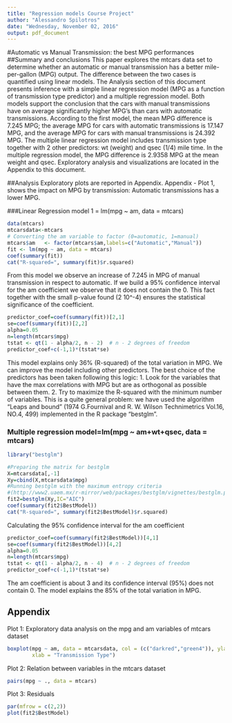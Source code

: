---
title: "Regression models Course Project"
author: "Alessandro Spilotros"
date: "Wednesday, November 02, 2016"
output: pdf_document
---

#Automatic vs Manual Transmission: the best MPG performances
##Summary and conclusions
This paper explores the mtcars data set to determine whether an automatic or manual transmission has a better mile-per-gallon (MPG) output. The difference between the two cases is quantified using linear models.
The Analysis section of this document presents inference with a simple linear regression model (MPG as a function of transmission type predictor) and a multiple regression model. 
Both models support the conclusion that the cars with manual transmissions have on average significantly higher MPG's than cars with automatic transmissions.
According to the first model, the mean MPG difference is 7.245 MPG; the average MPG for cars with automatic transmissions is 17.147 MPG, and the average MPG for cars with manual transmissions is 24.392 MPG.
The multiple linear regression model includes transmission type together with 2 other predictors: wt (weight) and qsec (1/4) mile time. In the multiple regression model, the MPG difference is 2.9358 MPG at the mean weight and qsec.
Exploratory analysis and visualizations are located in the Appendix to this document.

##Analysis
Exploratory plots are reported in Appendix. Appendix - Plot 1, shows the impact on MPG by transmission: Automatic transmissions has a lower MPG.

###Linear Regression model 1 = lm(mpg ~ am, data = mtcars)

```{r}
data(mtcars)
mtcarsdata<-mtcars
# Converting the am variable to factor (0=automatic, 1=manual)
mtcars$am   <- factor(mtcars$am,labels=c("Automatic","Manual"))
fit <- lm(mpg ~ am, data = mtcars)
coef(summary(fit))
cat("R-squared=", summary(fit)$r.squared)
```

From this model we observe an increase of 7.245 in MPG of manual transmission in respect to automatic. If we build a 95% confidence interval for the am coefficient we observe that it does not contain the 0. This fact together with the small p-value found (2 10^-4) ensures the statistical significance of the coefficient.

```{r}
predictor_coef=coef(summary(fit))[2,1]
se=coef(summary(fit))[2,2]
alpha=0.05
n=length(mtcars$mpg)
tstat <- qt(1 - alpha/2, n - 2)  # n - 2 degrees of freedom
predictor_coef+c(-1,1)*(tstat*se)
```

This model explains only 36% (R-squared) of the total variation in MPG. We can improve the model including other predictors. The best choice of the predictors has been taken following this logic:
1. Look for the variables that have the max correlations with MPG but are as orthogonal as possible between them.
2. Try to maximize the R-squared with the minimum number of variables. This is a quite general problem: we have used the algorithm "Leaps and bound" (1974 G.Fournival and R. W. Wilson Technimetrics Vol.16, NO.4, 499) implemented in the R package "bestglm".

### Multiple regression model=lm(mpg ~ am+wt+qsec, data = mtcars)

```{r, include=FALSE }
library("bestglm")
```

```{r}
#Preparing the matrix for bestglm
X=mtcarsdata[,-1]
Xy=cbind(X,mtcarsdata$mpg)
#Running bestglm with the maximum entropy criteria 
#(http://www2.uaem.mx/r-mirror/web/packages/bestglm/vignettes/bestglm.pdf) for documentation
fit2=bestglm(Xy,IC="AIC")
coef(summary(fit2$BestModel))
cat("R-squared=", summary(fit2$BestModel)$r.squared)
```

Calculating the 95% confidence interval for the am coefficient 

```{r}
predictor_coef=coef(summary(fit2$BestModel))[4,1]
se=coef(summary(fit2$BestModel))[4,2]
alpha=0.05
n=length(mtcars$mpg)
tstat <- qt(1 - alpha/2, n - 4)  # n - 2 degrees of freedom
predictor_coef+c(-1,1)*(tstat*se)
```

The am coefficient is about 3 and its confidence interval (95%) does not contain 0. The model explains the 85% of the total variation in MPG.

## Appendix

Plot 1: Exploratory data analysis on the mpg and am variables of mtcars dataset

```{r}
boxplot(mpg ~ am, data = mtcarsdata, col = (c("darkred","green4")), ylab = "Miles Per Gallon", 
        xlab = "Transmission Type")

```

Plot 2: Relation between variables in the mtcars dataset

```{r}
pairs(mpg ~ ., data = mtcars)
```

Plot 3: Residuals

```{r}
par(mfrow = c(2,2))
plot(fit2$BestModel)
```
